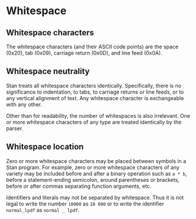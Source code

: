 # Whitespace 

## Whitespace characters 

The whitespace characters (and their ASCII code points) are the space
(0x20), tab (0x09), carriage return (0x0D), and line feed (0x0A).

## Whitespace neutrality 

Stan treats all whitespace characters identically.  Specifically,
there is no significance to indentation, to tabs, to carriage returns
or line feeds, or to any vertical alignment of text.  Any whitespace
character is exchangeable with any other.  

Other than for readability, the number of whitespaces is also
irrelevant.  One or more whitespace characters of any type are
treated identically by the parser.


## Whitespace location 

Zero or more whitespace characters may be placed between symbols in a
Stan program.  For example, zero or more whitespace characters of any
variety may be included before and after a binary operation such as
`a * b`, before a statement-ending semicolon, around parentheses
or brackets, before or after commas separating function arguments,
etc.

Identifiers and literals may not be separated by whitespace.  Thus it
is not legal to write the number `10000` as `10 000` or to
write the identifier `normal_lpdf` as `normal _ lpdf`.
